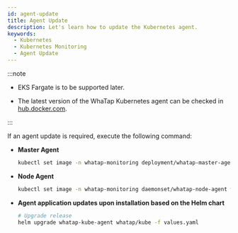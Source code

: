 ```yaml
---
id: agent-update
title: Agent Update
description: Let's learn how to update the Kubernetes agent.
keywords:
  - Kubernetes
  - Kubernetes Monitoring
  - Agent Update
---
```



:::note 

- EKS Fargate is to be supported later. 

- The latest version of the WhaTap Kubernetes agent can be checked in [hub.docker.com](https://hub.docker.com/r/whatap/kube_mon/tags).

:::

If an agent update is required, execute the following command:

- **Master Agent**

  ```bash
  kubectl set image -n whatap-monitoring deployment/whatap-master-agent whatap-master-agent=whatap/kube_mon:{agent_version}
  ```

- **Node Agent**

  ```bash
  kubectl set image -n whatap-monitoring daemonset/whatap-node-agent whatap-node-agent=whatap/kube_mon:{agent_version}
  ```

- **Agent application updates upon installation based on the Helm chart**

  ```bash
  # Upgrade release
  helm upgrade whatap-kube-agent whatap/kube -f values.yaml
  ```
